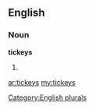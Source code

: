 ==English==

===Noun===
'''tickeys'''

# {{plural of|[[tickey]]}}

[[Category:English plurals]]

[[ar:tickeys]]
[[my:tickeys]]